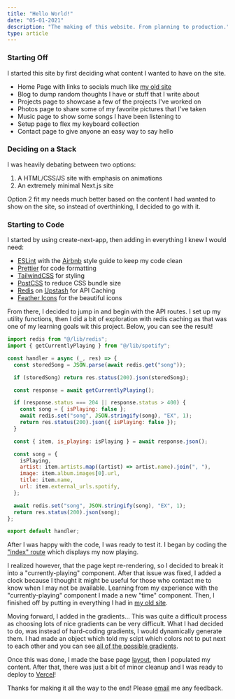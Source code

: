 ```yaml
---
title: "Hello World!"
date: "05-01-2021"
description: "The making of this website. From planning to production."
type: article
---
```


### Starting Off

I started this site by first deciding what content I wanted to have on the site.

- Home Page with links to socials much like [my old site](https://2019.sid.fyi)
- Blog to dump random thoughts I have or stuff that I write about
- Projects page to showcase a few of the projects I've worked on
- Photos page to share some of my favorite pictures that I've taken
- Music page to show some songs I have been listening to
- Setup page to flex my keyboard collection
- Contact page to give anyone an easy way to say hello

### Deciding on a Stack

I was heavily debating between two options:

1. A HTML/CSS/JS site with emphasis on animations
2. An extremely minimal Next.js site

Option 2 fit my needs much better based on the content I had wanted to show on the site, so instead of overthinking, I decided to go with it.

### Starting to Code

I started by using create-next-app, then adding in everything I knew I would need:

- [ESLint](https://eslint.org/) with the [Airbnb](https://www.npmjs.com/package/eslint-config-airbnb) style guide to keep my code clean
- [Prettier](https://prettier.io/) for code formatting
- [TailwindCSS](https://tailwindcss.com) for styling
- [PostCSS](https://postcss.org/) to reduce CSS bundle size
- [Redis](https://redis.io/) on [Upstash](https://upstash.com/) for API Caching
- [Feather Icons](https://feathericons.com/) for the beautiful icons

From there, I decided to jump in and begin with the API routes.
I set up my utility functions, then I did a bit of exploration with redis caching as that was one of my learning goals wit this project.
Below, you can see the result!

```js
import redis from "@/lib/redis";
import { getCurrentlyPlaying } from "@/lib/spotify";

const handler = async (_, res) => {
  const storedSong = JSON.parse(await redis.get("song"));

  if (storedSong) return res.status(200).json(storedSong);

  const response = await getCurrentlyPlaying();

  if (response.status === 204 || response.status > 400) {
    const song = { isPlaying: false };
    await redis.set("song", JSON.stringify(song), "EX", 1);
    return res.status(200).json({ isPlaying: false });
  }

  const { item, is_playing: isPlaying } = await response.json();

  const song = {
    isPlaying,
    artist: item.artists.map((artist) => artist.name).join(", "),
    image: item.album.images[0].url,
    title: item.name,
    url: item.external_urls.spotify,
  };

  await redis.set("song", JSON.stringify(song), "EX", 1);
  return res.status(200).json(song);
};

export default handler;
```

After I was happy with the code, I was ready to test it. I began by coding the ["index" route](/) which displays my now playing.

I realized however, that the page kept re-rendering, so I decided to break it into a "currently-playing" component.
After that issue was fixed, I added a clock because I thought it might be useful for those who contact me to know when I may not be available.
Learning from my experience with the "currently-playing" component I made a new "time" component.
Then, I finished off by putting in everything I had in [my old site](https://2019.sid.fyi).

Moving forward, I added in the gradients...
This was quite a difficult process as choosing lots of nice gradients can be very difficult.
What I had decided to do, was instead of hard-coding gradients, I would dynamically generate them.
I had made an object which told my scipt which colors not to put next to each other and you can see [all of the possible gradients](/gradients).

Once this was done, I made the base page [layout](/layout), then I populated my content.
After that, there was just a bit of minor cleanup and I was ready to deploy to [Vercel](https://vercel.com/)!

Thanks for making it all the way to the end! Please [email](mailto:hi@sid.fyi) me any feedback.
